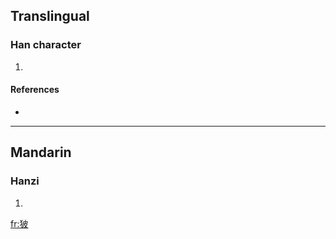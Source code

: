 ==Translingual==

===Han character===
{{Han char|rn=94|rad=犬|as=05|sn=8|four=|canj=大竹木竹水 (KHDHE)}}

# {{defn|Han|sort=犬05}}

====References====
* {{Han ref|kx=0709.080|dkj=20341|dj=1121.180|hdz=21342.090|uh=72D3|ud=29395}}

----

==Mandarin==

===Hanzi===
{{cmn-hanzi|pin=[[pī]] ([[pi1]])|wg=p'i<sup>1</sup>}}

# {{defn|Mandarin}}

[[fr:狓]]